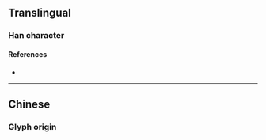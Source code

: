 {{character info/new}}
{{character info/new|codepoint=0x2F819}}
{{also|冫}}
==Translingual==

===Han character===
{{Han char|rn=9|rad=人|as=02|sn=4|four=|canj=OO,XOO|ids=⿱人人}}

====References====
* {{Han ref|kx=0092.010|dkj=00360|dj=0194.050|hdz=10105.020|uh=4ECC|ud=20172}}

----

==Chinese==

===Glyph origin===
{{Han etym}}
{{zh-see|冰|a}}